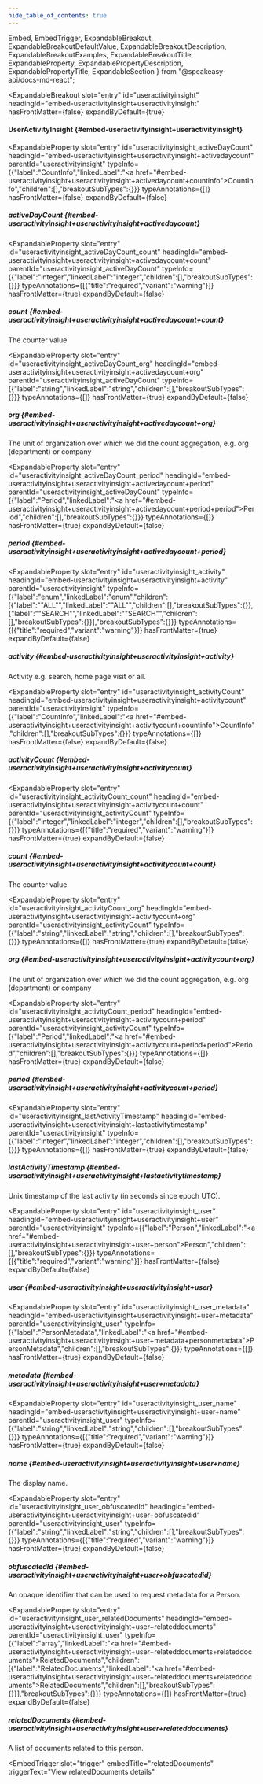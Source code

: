 ```yaml
---
hide_table_of_contents: true
---
```

  Embed,
  EmbedTrigger,
  ExpandableBreakout,
  ExpandableBreakoutDefaultValue,
  ExpandableBreakoutDescription,
  ExpandableBreakoutExamples,
  ExpandableBreakoutTitle,
  ExpandableProperty,
  ExpandablePropertyDescription,
  ExpandablePropertyTitle,
  ExpandableSection
} from "@speakeasy-api/docs-md-react";

<ExpandableSection>

<ExpandableBreakout
  slot="entry"
  id="useractivityinsight"
  headingId="embed-useractivityinsight+useractivityinsight"
  hasFrontMatter={false}
  expandByDefault={true}
>

<ExpandableBreakoutTitle slot="title">

#### UserActivityInsight \{#embed-useractivityinsight+useractivityinsight\}

</ExpandableBreakoutTitle>

<ExpandableBreakoutDescription slot="description">

</ExpandableBreakoutDescription>

<ExpandableBreakoutExamples slot="examples">

</ExpandableBreakoutExamples>

<ExpandableBreakoutDefaultValue slot="defaultValue">

</ExpandableBreakoutDefaultValue>

</ExpandableBreakout>

<ExpandableProperty
  slot="entry"
  id="useractivityinsight_activeDayCount"
  headingId="embed-useractivityinsight+useractivityinsight+activedaycount"
  parentId="useractivityinsight"
  typeInfo={{"label":"CountInfo","linkedLabel":"<a href=\"#embed-useractivityinsight+useractivityinsight+activedaycount+countinfo\">CountInfo</a>","children":[],"breakoutSubTypes":{}}}
  typeAnnotations={[]}
  hasFrontMatter={false}
  expandByDefault={false}
>

<ExpandablePropertyTitle slot="title">

##### activeDayCount \{#embed-useractivityinsight+useractivityinsight+activedaycount\}

</ExpandablePropertyTitle>

</ExpandableProperty>

<ExpandableProperty
  slot="entry"
  id="useractivityinsight_activeDayCount_count"
  headingId="embed-useractivityinsight+useractivityinsight+activedaycount+count"
  parentId="useractivityinsight_activeDayCount"
  typeInfo={{"label":"integer","linkedLabel":"integer","children":[],"breakoutSubTypes":{}}}
  typeAnnotations={[{"title":"required","variant":"warning"}]}
  hasFrontMatter={true}
  expandByDefault={false}
>

<ExpandablePropertyTitle slot="title">

##### count \{#embed-useractivityinsight+useractivityinsight+activedaycount+count\}

</ExpandablePropertyTitle>

<ExpandablePropertyDescription slot="description">

The counter value

</ExpandablePropertyDescription>

</ExpandableProperty>

<ExpandableProperty
  slot="entry"
  id="useractivityinsight_activeDayCount_org"
  headingId="embed-useractivityinsight+useractivityinsight+activedaycount+org"
  parentId="useractivityinsight_activeDayCount"
  typeInfo={{"label":"string","linkedLabel":"string","children":[],"breakoutSubTypes":{}}}
  typeAnnotations={[]}
  hasFrontMatter={true}
  expandByDefault={false}
>

<ExpandablePropertyTitle slot="title">

##### org \{#embed-useractivityinsight+useractivityinsight+activedaycount+org\}

</ExpandablePropertyTitle>

<ExpandablePropertyDescription slot="description">

The unit of organization over which we did the count aggregation, e.g. org (department) or company

</ExpandablePropertyDescription>

</ExpandableProperty>

<ExpandableProperty
  slot="entry"
  id="useractivityinsight_activeDayCount_period"
  headingId="embed-useractivityinsight+useractivityinsight+activedaycount+period"
  parentId="useractivityinsight_activeDayCount"
  typeInfo={{"label":"Period","linkedLabel":"<a href=\"#embed-useractivityinsight+useractivityinsight+activedaycount+period+period\">Period</a>","children":[],"breakoutSubTypes":{}}}
  typeAnnotations={[]}
  hasFrontMatter={true}
  expandByDefault={false}
>

<ExpandablePropertyTitle slot="title">

##### period \{#embed-useractivityinsight+useractivityinsight+activedaycount+period\}

</ExpandablePropertyTitle>

<Embed slot="embed">

<EmbedTrigger slot="trigger" embedTitle="period" triggerText="View period details">

<Embedperiod />

</EmbedTrigger>

</Embed>

</ExpandableProperty>

<ExpandableProperty
  slot="entry"
  id="useractivityinsight_activity"
  headingId="embed-useractivityinsight+useractivityinsight+activity"
  parentId="useractivityinsight"
  typeInfo={{"label":"enum","linkedLabel":"enum","children":[{"label":"\"ALL\"","linkedLabel":"\"ALL\"","children":[],"breakoutSubTypes":{}},{"label":"\"SEARCH\"","linkedLabel":"\"SEARCH\"","children":[],"breakoutSubTypes":{}}],"breakoutSubTypes":{}}}
  typeAnnotations={[{"title":"required","variant":"warning"}]}
  hasFrontMatter={true}
  expandByDefault={false}
>

<ExpandablePropertyTitle slot="title">

##### activity \{#embed-useractivityinsight+useractivityinsight+activity\}

</ExpandablePropertyTitle>

<ExpandablePropertyDescription slot="description">

Activity e.g. search, home page visit or all.

</ExpandablePropertyDescription>

</ExpandableProperty>

<ExpandableProperty
  slot="entry"
  id="useractivityinsight_activityCount"
  headingId="embed-useractivityinsight+useractivityinsight+activitycount"
  parentId="useractivityinsight"
  typeInfo={{"label":"CountInfo","linkedLabel":"<a href=\"#embed-useractivityinsight+useractivityinsight+activitycount+countinfo\">CountInfo</a>","children":[],"breakoutSubTypes":{}}}
  typeAnnotations={[]}
  hasFrontMatter={false}
  expandByDefault={false}
>

<ExpandablePropertyTitle slot="title">

##### activityCount \{#embed-useractivityinsight+useractivityinsight+activitycount\}

</ExpandablePropertyTitle>

</ExpandableProperty>

<ExpandableProperty
  slot="entry"
  id="useractivityinsight_activityCount_count"
  headingId="embed-useractivityinsight+useractivityinsight+activitycount+count"
  parentId="useractivityinsight_activityCount"
  typeInfo={{"label":"integer","linkedLabel":"integer","children":[],"breakoutSubTypes":{}}}
  typeAnnotations={[{"title":"required","variant":"warning"}]}
  hasFrontMatter={true}
  expandByDefault={false}
>

<ExpandablePropertyTitle slot="title">

##### count \{#embed-useractivityinsight+useractivityinsight+activitycount+count\}

</ExpandablePropertyTitle>

<ExpandablePropertyDescription slot="description">

The counter value

</ExpandablePropertyDescription>

</ExpandableProperty>

<ExpandableProperty
  slot="entry"
  id="useractivityinsight_activityCount_org"
  headingId="embed-useractivityinsight+useractivityinsight+activitycount+org"
  parentId="useractivityinsight_activityCount"
  typeInfo={{"label":"string","linkedLabel":"string","children":[],"breakoutSubTypes":{}}}
  typeAnnotations={[]}
  hasFrontMatter={true}
  expandByDefault={false}
>

<ExpandablePropertyTitle slot="title">

##### org \{#embed-useractivityinsight+useractivityinsight+activitycount+org\}

</ExpandablePropertyTitle>

<ExpandablePropertyDescription slot="description">

The unit of organization over which we did the count aggregation, e.g. org (department) or company

</ExpandablePropertyDescription>

</ExpandableProperty>

<ExpandableProperty
  slot="entry"
  id="useractivityinsight_activityCount_period"
  headingId="embed-useractivityinsight+useractivityinsight+activitycount+period"
  parentId="useractivityinsight_activityCount"
  typeInfo={{"label":"Period","linkedLabel":"<a href=\"#embed-useractivityinsight+useractivityinsight+activitycount+period+period\">Period</a>","children":[],"breakoutSubTypes":{}}}
  typeAnnotations={[]}
  hasFrontMatter={true}
  expandByDefault={false}
>

<ExpandablePropertyTitle slot="title">

##### period \{#embed-useractivityinsight+useractivityinsight+activitycount+period\}

</ExpandablePropertyTitle>

<Embed slot="embed">

<EmbedTrigger slot="trigger" embedTitle="period" triggerText="View period details">

<Embedperiod />

</EmbedTrigger>

</Embed>

</ExpandableProperty>

<ExpandableProperty
  slot="entry"
  id="useractivityinsight_lastActivityTimestamp"
  headingId="embed-useractivityinsight+useractivityinsight+lastactivitytimestamp"
  parentId="useractivityinsight"
  typeInfo={{"label":"integer","linkedLabel":"integer","children":[],"breakoutSubTypes":{}}}
  typeAnnotations={[]}
  hasFrontMatter={true}
  expandByDefault={false}
>

<ExpandablePropertyTitle slot="title">

##### lastActivityTimestamp \{#embed-useractivityinsight+useractivityinsight+lastactivitytimestamp\}

</ExpandablePropertyTitle>

<ExpandablePropertyDescription slot="description">

Unix timestamp of the last activity (in seconds since epoch UTC).

</ExpandablePropertyDescription>

</ExpandableProperty>

<ExpandableProperty
  slot="entry"
  id="useractivityinsight_user"
  headingId="embed-useractivityinsight+useractivityinsight+user"
  parentId="useractivityinsight"
  typeInfo={{"label":"Person","linkedLabel":"<a href=\"#embed-useractivityinsight+useractivityinsight+user+person\">Person</a>","children":[],"breakoutSubTypes":{}}}
  typeAnnotations={[{"title":"required","variant":"warning"}]}
  hasFrontMatter={false}
  expandByDefault={false}
>

<ExpandablePropertyTitle slot="title">

##### user \{#embed-useractivityinsight+useractivityinsight+user\}

</ExpandablePropertyTitle>

</ExpandableProperty>

<ExpandableProperty
  slot="entry"
  id="useractivityinsight_user_metadata"
  headingId="embed-useractivityinsight+useractivityinsight+user+metadata"
  parentId="useractivityinsight_user"
  typeInfo={{"label":"PersonMetadata","linkedLabel":"<a href=\"#embed-useractivityinsight+useractivityinsight+user+metadata+personmetadata\">PersonMetadata</a>","children":[],"breakoutSubTypes":{}}}
  typeAnnotations={[]}
  hasFrontMatter={true}
  expandByDefault={false}
>

<ExpandablePropertyTitle slot="title">

##### metadata \{#embed-useractivityinsight+useractivityinsight+user+metadata\}

</ExpandablePropertyTitle>

<Embed slot="embed">

<EmbedTrigger slot="trigger" embedTitle="metadata" triggerText="View metadata details">

<Embedmetadata />

</EmbedTrigger>

</Embed>

</ExpandableProperty>

<ExpandableProperty
  slot="entry"
  id="useractivityinsight_user_name"
  headingId="embed-useractivityinsight+useractivityinsight+user+name"
  parentId="useractivityinsight_user"
  typeInfo={{"label":"string","linkedLabel":"string","children":[],"breakoutSubTypes":{}}}
  typeAnnotations={[{"title":"required","variant":"warning"}]}
  hasFrontMatter={true}
  expandByDefault={false}
>

<ExpandablePropertyTitle slot="title">

##### name \{#embed-useractivityinsight+useractivityinsight+user+name\}

</ExpandablePropertyTitle>

<ExpandablePropertyDescription slot="description">

The display name.

</ExpandablePropertyDescription>

</ExpandableProperty>

<ExpandableProperty
  slot="entry"
  id="useractivityinsight_user_obfuscatedId"
  headingId="embed-useractivityinsight+useractivityinsight+user+obfuscatedid"
  parentId="useractivityinsight_user"
  typeInfo={{"label":"string","linkedLabel":"string","children":[],"breakoutSubTypes":{}}}
  typeAnnotations={[{"title":"required","variant":"warning"}]}
  hasFrontMatter={true}
  expandByDefault={false}
>

<ExpandablePropertyTitle slot="title">

##### obfuscatedId \{#embed-useractivityinsight+useractivityinsight+user+obfuscatedid\}

</ExpandablePropertyTitle>

<ExpandablePropertyDescription slot="description">

An opaque identifier that can be used to request metadata for a Person.

</ExpandablePropertyDescription>

</ExpandableProperty>

<ExpandableProperty
  slot="entry"
  id="useractivityinsight_user_relatedDocuments"
  headingId="embed-useractivityinsight+useractivityinsight+user+relateddocuments"
  parentId="useractivityinsight_user"
  typeInfo={{"label":"array","linkedLabel":"<a href=\"#embed-useractivityinsight+useractivityinsight+user+relateddocuments+relateddocuments\">RelatedDocuments</a>","children":[{"label":"RelatedDocuments","linkedLabel":"<a href=\"#embed-useractivityinsight+useractivityinsight+user+relateddocuments+relateddocuments\">RelatedDocuments</a>","children":[],"breakoutSubTypes":{}}],"breakoutSubTypes":{}}}
  typeAnnotations={[]}
  hasFrontMatter={true}
  expandByDefault={false}
>

<ExpandablePropertyTitle slot="title">

##### relatedDocuments \{#embed-useractivityinsight+useractivityinsight+user+relateddocuments\}

</ExpandablePropertyTitle>

<ExpandablePropertyDescription slot="description">

A list of documents related to this person.

</ExpandablePropertyDescription>

<Embed slot="embed">

<EmbedTrigger
  slot="trigger"
  embedTitle="relatedDocuments"
  triggerText="View relatedDocuments details"
>

<Embedrelateddocuments />

</EmbedTrigger>

</Embed>

</ExpandableProperty>

</ExpandableSection>